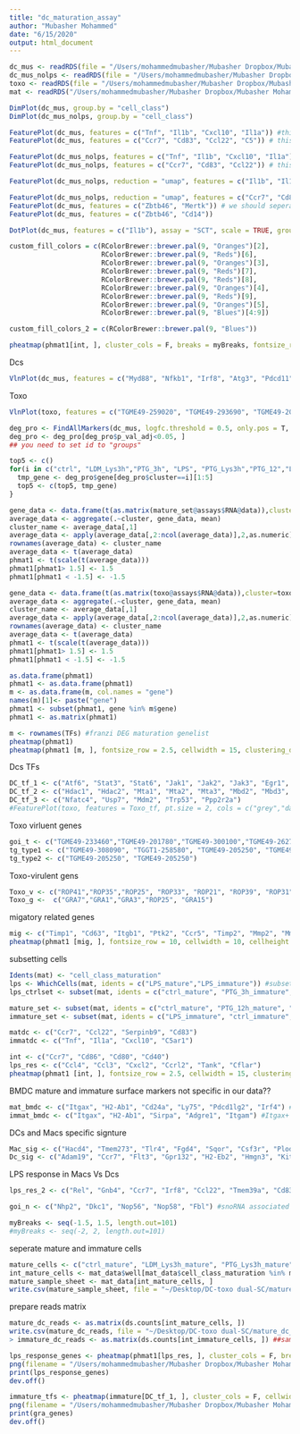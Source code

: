 ```yaml
---
title: "dc_maturation_assay"
author: "Mubasher Mohammed"
date: "6/15/2020"
output: html_document
---
```



```r
dc_mus <- readRDS(file = "/Users/mohammedmubasher/Mubasher Dropbox/Mubasher Mohammed/shared_ankarklev/Franzi-analysis/seurat-objects/seurat-dc-200609")
dc_mus_nolps <- readRDS(file = "/Users/mohammedmubasher/Mubasher Dropbox/Mubasher Mohammed/shared_ankarklev/Franzi-analysis/seurat-objects/seurat-dc-mus-nolps-200605")
toxo <- readRDS(file = "/Users/mohammedmubasher/Mubasher Dropbox/Mubasher Mohammed/shared_ankarklev/Franzi-analysis/seurat-objects/seurat-toxo-new-annotated-2006022")
mat <- readRDS("/Users/mohammedmubasher/Mubasher Dropbox/Mubasher Mohammed/shared_ankarklev/Franzi-analysis/seurat-objects/se.dc.mus_complete-200717")
```

```r
DimPlot(dc_mus, group.by = "cell_class")
DimPlot(dc_mus_nolps, group.by = "cell_class")
```


```r
FeaturePlot(dc_mus, features = c("Tnf", "Il1b", "Cxcl10", "Il1a")) #this for Pathogen-dept_maturation
FeaturePlot(dc_mus, features = c("Ccr7", "Cd83", "Ccl22", "C5")) # this for clutring maturation
```

```r
FeaturePlot(dc_mus_nolps, features = c("Tnf", "Il1b", "Cxcl10", "Il1a")) #this for Pathogen-dept_maturation
FeaturePlot(dc_mus_nolps, features = c("Ccr7", "Cd83", "Ccl22")) # this for clutring maturation
```

```r
FeaturePlot(dc_mus_nolps, reduction = "umap", features = c("Il1b", "Il1a"), blend = TRUE, cols = c("blue", "red"), pt.size = 2) #2 makers for pathogen drived maturation 
```

```r
FeaturePlot(dc_mus_nolps, reduction = "umap", features = c("Ccr7", "Cd83"), blend = TRUE, cols = c("blue", "red"), pt.size = 2) # 2 mrkers for cluture drived maturation
FeaturePlot(dc_mus, features = c("Zbtb46", "Mertk")) # we should seperate Macrophages from DCs then do the pathogen based on that,,, maybe? 
FeaturePlot(dc_mus, features = c("Zbtb46", "Cd14"))
```

```r

DotPlot(dc_mus, features = c("Il1b"), assay = "SCT", scale = TRUE, group.by = "cell_class", dot.scale =20) 
```

```r

custom_fill_colors = c(RColorBrewer::brewer.pal(9, "Oranges")[2], 
                       RColorBrewer::brewer.pal(9, "Reds")[6], 
                       RColorBrewer::brewer.pal(9, "Oranges")[3], 
                       RColorBrewer::brewer.pal(9, "Reds")[7],
                       RColorBrewer::brewer.pal(9, "Reds")[8],
                       RColorBrewer::brewer.pal(9, "Oranges")[4],
                       RColorBrewer::brewer.pal(9, "Reds")[9],
                       RColorBrewer::brewer.pal(9, "Oranges")[5],
                       RColorBrewer::brewer.pal(9, "Blues")[4:9])
```

```r
custom_fill_colors_2 = c(RColorBrewer::brewer.pal(9, "Blues"))
```

```r
pheatmap(phmat1[int, ], cluster_cols = F, breaks = myBreaks, fontsize_row = 10, cellwidth = 15, cellheight = 15, clustering_distance_rows = "correlation")
```


Dcs
```r

VlnPlot(dc_mus, features = c("Myd88", "Nfkb1", "Irf8", "Atg3", "Pdcd11", "Egr1"), group.by = "cell_class", assay = "SCT", pt.size = 2, cols = custom_fill_colors)

```

Toxo
```r
VlnPlot(toxo, features = c("TGME49-259020", "TGME49-293690", "TGME49-201780", "TGME49-233460"), group.by = "cell_class", assay = "SCT", pt.size = 0.5, cols = custom_fill_colors_2)
```

```r
deg_pro <- FindAllMarkers(dc_mus, logfc.threshold = 0.5, only.pos = T, test.use = 'wilcox')
deg_pro <- deg_pro[deg_pro$p_val_adj<0.05, ]
## you need to set id to "groups"
```

```r
top5 <- c()
for(i in c("ctrl", "LDM_Lys3h","PTG_3h", "LPS", "PTG_Lys3h","PTG_12","LDM_3h","LDM_12")){
  tmp_gene <- deg_pro$gene[deg_pro$cluster==i][1:5]
  top5 <- c(top5, tmp_gene)
}

```

```r
gene_data <- data.frame(t(as.matrix(mature_set@assays$RNA@data)),cluster=mature_set$cell_class_maturation,check.names = F)
average_data <- aggregate(.~cluster, gene_data, mean)
cluster_name <- average_data[,1]
average_data <- apply(average_data[,2:ncol(average_data)],2,as.numeric)
rownames(average_data) <- cluster_name
average_data <- t(average_data)
phmat1 <- t(scale(t(average_data)))
phmat1[phmat1> 1.5] <- 1.5
phmat1[phmat1 < -1.5] <- -1.5
```

```r
gene_data <- data.frame(t(as.matrix(toxo@assays$RNA@data)),cluster=toxo$group,check.names = F)
average_data <- aggregate(.~cluster, gene_data, mean)
cluster_name <- average_data[,1]
average_data <- apply(average_data[,2:ncol(average_data)],2,as.numeric)
rownames(average_data) <- cluster_name
average_data <- t(average_data)
phmat1 <- t(scale(t(average_data)))
phmat1[phmat1> 1.5] <- 1.5
phmat1[phmat1 < -1.5] <- -1.5
```


```r
as.data.frame(phmat1)
phmat1 <- as.data.frame(phmat1)
m <- as.data.frame(m, col.names = "gene")
names(m)[1]<- paste("gene")
phmat1 <- subset(phmat1, gene %in% m$gene)
phmat1 <- as.matrix(phmat1)
```



```r
m <- rownames(TFs) #franzi DEG maturation genelist
pheatmap(phmat1)
pheatmap(phmat1 [m, ], fontsize_row = 2.5, cellwidth = 15, clustering_distance_rows = "correlation", cluster_cols = F, color = colorRampPalette(c("#440154" ,"#21908C", "#FDE725"))(100))
```

Dcs TFs
```r
DC_tf_1 <- c("Atf6", "Stat3", "Stat6", "Jak1", "Jak2", "Jak3", "Egr1", "Egr2", "Fos", "Hdac1", "Hdac2", "Mta1", "Mta2", "Mta3", "Mbd2", "Mbd3", "Rbbp7","Nfatc4", "Usp7", "Mdm2", "Trp53", "Ppp2r2a", "Rbbp4")
DC_tf_2 <- c("Hdac1", "Hdac2", "Mta1", "Mta2", "Mta3", "Mbd2", "Mbd3", "Rbbp7", "Chd3", "Chd4", "Crebbp")
DC_tf_3 <- c("Nfatc4", "Usp7", "Mdm2", "Trp53", "Ppp2r2a")
#FeaturePlot(toxo, features = Toxo_tf, pt.size = 2, cols = c("grey","darkblue"))
```

Toxo virluent genes 
```r
goi_t <- c("TGME49-233460","TGME49-201780","TGME49-300100","TGME49-262730", "TGME49-288840", "TGME49-293690", "TGME49-308090", "TGME49-205250", "TGME49-275470")
tg_type1 <- c("TGME49-308090", "TGGT1-258580", "TGME49-205250", "TGME49-208850")
tg_type2 <- c("TGME49-205250", "TGME49-205250")
```

Toxo-virulent gens 
```r
Toxo_v <- c("ROP41","ROP35","ROP25", "ROP33", "ROP21", "ROP39", "ROP31", "ROP20", "ROP32", "ROP30", "ROP27", "ROP5", "ROP8", "RON3", "ROP7", "ROP16", "ROP18", "ROP17")
Toxo_g <-  c("GRA7","GRA1","GRA3","ROP25", "GRA15")
```


migatory related genes 
```r
mig <- c("Timp1", "Cd63", "Itgb1", "Ptk2", "Ccr5", "Timp2", "Mmp2", "Mmp9") #CCR5 should be down-reg amol., et 2019
pheatmap(phmat1 [mig, ], fontsize_row = 10, cellwidth = 10, cellheight = 10, clustering_distance_rows = "correlation", cluster_cols = F, color = colorRampPalette(c("#440154" ,"#21908C", "#FDE725"))(100))
```

subsetting cells 
```r
Idents(mat) <- "cell_class_maturation"
lps <- WhichCells(mat, idents = c("LPS_mature","LPS_immature")) #subset cluster 2 
lps_ctrlset <- subset(mat, idents = c("ctrl_mature", "PTG_3h_immature", "ctrl_immature"))

mature_set <- subset(mat, idents = c("ctrl_mature", "PTG_12h_mature", "PTG_3h_mature", "LDM_3h_mature", "LDM_12h_mature"))
immature_set <- subset(mat, idents = c("LPS_immature", "ctrl_immature", "PTG_12h_immature", "PTG_3h_immature", "PTG_Lys3h_immature", "LDM_3h_immature", "LDM_12h_immature","LDM_Lys3h_immature"))
```

```r
matdc <- c("Ccr7", "Ccl22", "Serpinb9", "Cd83")
immatdc <- c("Tnf", "Il1a", "Cxcl10", "C5ar1")

```


```r
int <- c("Ccr7", "Cd86", "Cd80", "Cd40")
lps_res <- c("Ccl4", "Ccl3", "Cxcl2", "Ccrl2", "Tank", "Cflar")
pheatmap(phmat1 [int, ], fontsize_row = 2.5, cellwidth = 15, clustering_distance_rows = "correlation", cluster_cols = F, color = colorRampPalette(c("darkred" ,"lightblue", "#FDE725"))(100))
```

BMDC mature and immature surface markers not specific in our data??  
```r
mat_bmdc <- c("Itgax", "H2-Ab1", "Cd24a", "Ly75", "Pdcd1lg2", "Irf4") #Itgax+ and H2-Ab1-hi+ and other markers should be hi
immat_bmdc <- c("Itgax", "H2-Ab1", "Sirpa", "Adgre1", "Itgam") #Itgax+ abd H2-Ab1-int and other markers should be hi
```

DCs and Macs specific signture 
```r
Mac_sig <- c("Hacd4", "Tmem273", "Tlr4", "Fgd4", "Sqor", "Csf3r", "Plod1", "Tom1", "Pld3", "Tpp1", "Ctsd", "Lamp2", "Pla2g4a", "Fcgr1", "Mr1", "Mertk", "Cd14", "Tbxas1", "Fcgr3", "Spp1", "Cd164", "Tcn2", "Dok3", "Ctsl", "Tspan14")
Dc_sig <- c("Adam19", "Ccr7", "Flt3", "Gpr132", "H2-Eb2", "Hmgn3", "Kit", "Klri1", "Kmo", "P2ry10", "Nectin1", "Rab30", "Slamf7", "Traf1", "Zbtb46", "Dpp4", "Runx3")
```

LPS response in Macs Vs Dcs
```r
lps_res_2 <- c("Rel", "Gnb4", "Ccr7", "Irf8", "Ccl22", "Tmem39a", "Cd83", "Zfp36l1", "Tnfsf4", "Ccnd2", "Stat2", "Calcrl", "Pml", "Irf9", "Irf7", "Ddx58", "Ifit1", "Ifih1", "Rsad2", "Mapkapk2", "Ccl3", "Plek", "Ifit3", "Inhba", "Mt2", "Cd14", "Clec4e", "Slc7a11", "Tnf", "Ikbke", "Cxcl2", "Ptx3", "Il1a", "Il6", "Il1b", "Cxcl10", "Ets2")
```

```r
goi_n <- c("Nhp2", "Dkc1", "Nop56", "Nop58", "Fbl") #snoRNA associated genes
```

```r
myBreaks <- seq(-1.5, 1.5, length.out=101)
#myBreaks <- seq(-2, 2, length.out=101)
```



seperate mature and immature cells 
```r
mature_cells <- c("ctrl_mature", "LDM_Lys3h_mature", "PTG_Lys3h_mature", "PTG_3h_mature", "LDM_3h_mature", "LDM_12h_mature", "PTG_12h_mature", "LPS_mature")
int_mature_cells <- mat_data$well[mat_data$cell_class_maturation %in% mature_cells]
mature_sample_sheet <- mat_data[int_mature_cells, ]
write.csv(mature_sample_sheet, file = "~/Desktop/DC-toxo dual-SC/mature_sample_sheet.csv") ## same for immature cells 
```

prepare reads matrix
```r
mature_dc_reads <- as.matrix(ds.counts[int_mature_cells, ])
write.csv(mature_dc_reads, file = "~/Desktop/DC-toxo dual-SC/mature_dc_reads.csv")
> immature_dc_reads <- as.matrix(ds.counts[int_immature_cells, ]) ##same for immature
```



```r
lps_response_genes <- pheatmap(phmat1[lps_res, ], cluster_cols = F, breaks = myBreaks, fontsize_row = 10, cellwidth = 60, cellheight = 20, clustering_distance_rows = "correlation")
png(filename = "/Users/mohammedmubasher/Mubasher Dropbox/Mubasher Mohammed/shared_ankarklev/from_mubasher/lps_response_genes.png", width = 40, height= 25, unit = "cm", res= 300)
print(lps_response_genes)
dev.off()
```

```r
immature_tfs <- pheatmap(immature[DC_tf_1, ], cluster_cols = F, cellwidth = 15, cellheight = 10, color = custom_fill_colors_2)
png(filename = "/Users/mohammedmubasher/Mubasher Dropbox/Mubasher Mohammed/shared_ankarklev/from_mubasher/gra_genes.png", width = 40, height= 25, unit = "cm", res= 300)
print(gra_genes)
dev.off()
```


